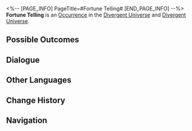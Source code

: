 <%-- [PAGE_INFO]
PageTitle=#Fortune Telling#
[END_PAGE_INFO] --%>
{{Stub}}
{{Simulated Universe Event Infobox
|id            = 21601
|title         = 
|image         = Occurrence Fortune Telling.png
|domains_su    = 
|domains_swarm = 
|domains_gng   = 
|domains_du    = Unknown
|domains_und   = Unknown
|requirements  = 
|prev          = 
|next          = 
|characters    = 
|factions      = 
|order         = 003
|order_du      = 098
}}
'''Fortune Telling''' is an [[Divergent Universe/Occurrence|Occurrence]] in the [[Divergent Universe]] and [[Divergent Universe]].

==Possible Outcomes==
{{Possible Outcomes
|choice_1 = Will I get rich in the near future?
|result_1 = The obtained Curio's effect will be Cosmic Fragment-related.

|choice_2 = Will I be in danger in the near future?
|result_2 = The obtained Curio's effect will be combat-related.

|choice_3 = Will my journey go smoothly?
|result_3 = The obtained Curio's effect will be Blessing-related.
|modes_3  = du

|choice_4 = Will my journey go smoothly?
|result_4 = The obtained Curio's effect will be Component-related.
|modes_4  = und
}}
<!--
==Gameplay Notes==
* 
-->
==Dialogue==
{{Dialogue Start}}
:{{tx}}
{{Dialogue End}}

==Other Languages==
{{Other Languages
|en   = Fortune Telling
|zhs  = 占卜
|zht  = 占卜
|ja   = {{Rubi|占|うらな}}い
|ko   = 점괘
|es   = Adivinación
|fr   = Divination
|ru   = Гадание
|th   = พยากรณ์ดวงชะตา
|vi   = Bói Toán
|de   = Wahrsagerei
|id   = Ramalan
|pt   = Adivinhação
}}

==Change History==
{{Change History|null}}

==Navigation==
{{Occurrence Navbox}}